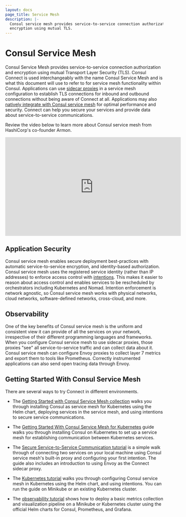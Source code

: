 ```yaml
---
layout: docs
page_title: Service Mesh
description: |-
  Consul service mesh provides service-to-service connection authorization and
  encryption using mutual TLS.
---
```


# Consul Service Mesh

Consul Service Mesh provides service-to-service connection authorization and
encryption using mutual Transport Layer Security (TLS). Consul Connect is used interchangeably
with the name Consul Service Mesh and is what this document will use to refer to for service mesh functionality within Consul. 
Applications can use [sidecar proxies](/docs/connect/proxies) in a service mesh configuration to
establish TLS connections for inbound and outbound connections without being aware of Connect at all. 
Applications may also [natively integrate with Consul service mesh](/docs/connect/native) for optimal performance and security. 
Connect can help you secure your services and provide data about service-to-service communications.

Review the video below to learn more about Consul service mesh from HashiCorp's co-founder Armon.

<iframe
  src="https://www.youtube.com/embed/8T8t4-hQY74"
  frameborder="0"
  allowfullscreen="true"
  width="560"
  height="315"
></iframe>

## Application Security

Consul service mesh enables secure deployment best-practices with automatic
service-to-service encryption, and identity-based authorization.
Consul service mesh uses the registered service identity (rather than IP addresses) to
enforce access control with [intentions](/docs/connect/intentions). This
makes it easier to reason about access control and enables services to be
rescheduled by orchestrators including Kubernetes and Nomad. Intention
enforcement is network agnostic, so Consul service mesh works with physical networks, cloud
networks, software-defined networks, cross-cloud, and more.

## Observability

One of the key benefits of Consul service mesh is the uniform and consistent view it can
provide of all the services on your network, irrespective of their different
programming languages and frameworks. When you configure Consul service mesh to use
sidecar proxies, those proxies "see" all service-to-service traffic and can
collect data about it. Consul service mesh can configure Envoy proxies to collect
layer 7 metrics and export them to tools like Prometheus. Correctly instrumented
applications can also send open tracing data through Envoy.

## Getting Started With Consul Service Mesh

There are several ways to try Connect in different environments.

- The [Getting Started with Consul Service Mesh collection](/consul/tutorials/gs-consul-service-mesh/service-mesh?utm_source=docs)
  walks you through installing Consul as service mesh for Kubernetes using the Helm
  chart, deploying services in the service mesh, and using intentions to secure service
  communications.
  
- The [Getting Started With Consul Service Mesh for Kubernetes](/consul/tutorials/gs-consul-service-mesh/service-mesh-deploy?utm_source=docs) guide walks you through installing Consul on Kubernetes to set up a service mesh for establishing communication between Kubernetes services. 

- The [Secure Service-to-Service Communication tutorial](/consul/tutorials/developer-mesh/service-mesh-with-envoy-proxy?utm_source=docs)
  is a simple walk through of connecting two services on your local machine
  using Consul service mesh's built-in proxy and configuring your first intention. The guide also includes an introduction to
  using Envoy as the Connect sidecar proxy.

- The [Kubernetes tutorial](/consul/tutorials/kubernetes/kubernetes-minikube?utm_source=docs)
  walks you through configuring Consul service mesh in Kubernetes using the Helm
  chart, and using intentions. You can run the guide on Minikube or an existing
  Kubernetes cluster.

- The [observability tutorial](/consul/tutorials/service-mesh-observability/kubernetes-layer7-observability?utm_source=docs)
  shows how to deploy a basic metrics collection and visualization pipeline on
  a Minikube or Kubernetes cluster using the official Helm charts for Consul,
  Prometheus, and Grafana.
